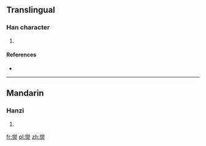 ==Translingual==

===Han character===
{{Han char|rn=86|rad=火|as=15|sn=19|four=|canj=火火火 (FFF), XX火火火 (XXFFF)}}

# {{defn|Han|sort=火15}}

====References====
* {{Han ref|kx=0687.040|dkj=19561|hdz=32246.020|uh=7215|ud=29205}}

----

==Mandarin==

===Hanzi===
{{cmn-hanzi|pin=[[xiè]] ([[xie4]])|wg=hsieh<sup>4</sup>}}

# {{defn|Mandarin|sort=火15}}

[[fr:爕]]
[[pl:爕]]
[[zh:爕]]